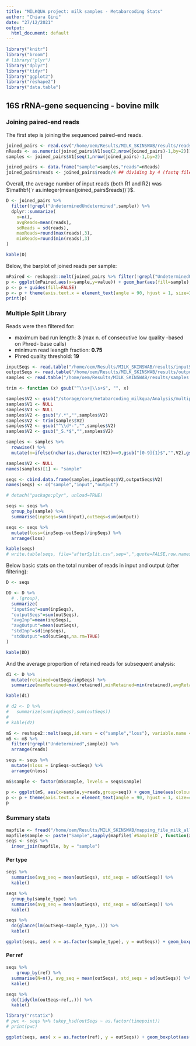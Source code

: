 ```yaml
---
title: "MILKQUA project: milk samples - Metabarcoding Stats"
author: "Chiara Gini"
date: "27/12/2021"
output:
  html_document: default
---
```


```r
library("knitr")
library("broom")
# library("plyr")
library("dplyr")
library("tidyr")
library("ggplot2")
library("reshape2")
library("data.table")
```

## 16S rRNA-gene sequencing - bovine milk

### Joining paired-end reads

The first step is joining the sequenced paired-end reads.

```r
joined_pairs <- read.csv("/home/oem/Results/MILK_SKINSWAB/results/readsPerSample",sep="\t",header = FALSE,skip = 1, stringsAsFactors = FALSE)
nReads <- as.numeric(joined_pairs$V1[seq(2,nrow(joined_pairs)-1,by=2)])
samples <- joined_pairs$V1[seq(1,nrow(joined_pairs)-1,by=2)]

joined_pairs <- data.frame("sample"=samples,"reads"=nReads)
joined_pairs$reads <- joined_pairs$reads/4 ## dividing by 4 (fastq file format)
```

Overall, the average number of input reads (both R1 and R2) was $\mathbf{`r as.integer(mean(joined_pairs$reads))`}$.

```r
D <- joined_pairs %>%
  filter(!grepl("UndeterminedUndetermined",sample)) %>%
  dplyr::summarize(
    n=n(),
    avgReads=mean(reads),
    sdReads = sd(reads),
    maxReads=round(max(reads),3),
    minReads=round(min(reads),3)
)

kable(D)
```

Below, the barplot of joined reads per sample:

```r
mPaired <- reshape2::melt(joined_pairs %>% filter(!grepl("UndeterminedUndetermined",sample)),id.vars=c("sample"))
p <- ggplot(mPaired,aes(x=sample,y=value)) + geom_bar(aes(fill=sample), stat = "identity")
p <- p + guides(fill=FALSE)
p <- p + theme(axis.text.x = element_text(angle = 90, hjust = 1, size=3))
print(p)
```

### Multiple Split Library

Reads were then filtered for:

- maximum bad run length: **3** (max n. of consecutive low quality -based on Phred- base calls)
- minimum read leangth fraction: **0.75**
- Phred quality threshold: **19**


```r
inputSeqs <- read.table("/home/oem/Results/MILK_SKINSWAB/results/inputSeqs",sep=":")
outputSeqs <- read.table("/home/oem/Results/MILK_SKINSWAB/results/outputSeqs", sep="\t")
samples <- read.table("/home/oem/Results/MILK_SKINSWAB/results/samples.txt", sep=":")

trim <- function (x) gsub("^\\s+|\\s+$", "", x)

samples$V2 <- gsub("/storage/core/metabarcoding_milkqua/Analysis/multiple_join_paired_ends/","",samples$V2)
samples$V1 <- NULL
samples$V3 <- NULL
samples$V2 <- gsub("/.*","",samples$V2)
samples$V2 <- trim(samples$V2)
samples$V2 <- gsub("^\\d*-","",samples$V2)
samples$V2 <- gsub("_S.*$","",samples$V2)

samples <- samples %>%
  rowwise() %>%
  mutate(n=ifelse(nchar(as.character(V2))==9,gsub("[0-9]{1}$","",V2),gsub("[0-9]{2}$","",V2)))

samples$V2 <- NULL
names(samples)[1] <- "sample"

seqs <- cbind.data.frame(samples,inputSeqs$V2,outputSeqs$V2)
names(seqs) <- c("sample","input","output")

# detach("package:plyr", unload=TRUE) 

seqs <- seqs %>%
  group_by(sample) %>%
  summarise(inpSeqs=sum(input),outSeqs=sum(output))

seqs <- seqs %>%
  mutate(loss=(inpSeqs-outSeqs)/inpSeqs) %>%
  arrange(loss)

kable(seqs)
# write.table(seqs, file="afterSplit.csv",sep=",",quote=FALSE,row.names=FALSE)
```

Below basic stats on the total number of reads in input and output (after filtering):

```r
D <- seqs

DD <- D %>%
  # .(group),
  summarize(
  "inputSeq"=sum(inpSeqs),
  "outputSeqs"=sum(outSeqs),
  "avgInp"=mean(inpSeqs),
  "avgOutput"=mean(outSeqs),
  "stdInp"=sd(inpSeqs),
  "stdOutput"=sd(outSeqs,na.rm=TRUE)
)

kable(DD)
```

And the average proportion of retained reads for subsequent analysis:

```r
d1 <- D %>%
  mutate(retained=outSeqs/inpSeqs) %>%
  summarize(maxRetained=max(retained),minRetained=min(retained),avgRetained=mean(retained))

kable(d1)

# d2 <- D %>%
#   summarize(sum(inpSeqs),sum(outSeqs))
# 
# kable(d2)
```


```r
mS <- reshape2::melt(seqs,id.vars = c("sample","loss"), variable.name = "seq", value.name = "reads")
mS <- mS %>%
  filter(!grepl("Undetermined",sample)) %>%
  arrange(reads)

seqs <- seqs %>%
  mutate(nloss = inpSeqs-outSeqs) %>%
  arrange(nloss)

mS$sample <- factor(mS$sample, levels = seqs$sample)

p <- ggplot(mS, aes(x=sample,y=reads,group=seq)) + geom_line(aes(colour=seq))
p <- p + theme(axis.text.x = element_text(angle = 90, hjust = 1, size=4))
p
```

### Summary stats

```r
mapfile <- fread("/home/oem/Results/MILK_SKINSWAB/mapping_file_milk_alltimepoints_skin_T0beforeafter.csv", header = TRUE)
mapfile$sample <- paste("Sample",sapply(mapfile$`#SampleID`, function(x) substr(x,1,nchar(x)/2)),sep="_")
seqs <- seqs %>%
  inner_join(mapfile, by = "sample")
```

#### Per type

```r
seqs %>%
  summarise(avg_seq = mean(outSeqs), std_seqs = sd(outSeqs)) %>%
  kable()

seqs %>%
  group_by(sample_type) %>%
  summarise(avg_seq = mean(outSeqs), std_seqs = sd(outSeqs)) %>%
  kable()
```

```r
seqs %>%
  do(glance(lm(outSeqs~sample_type,.))) %>%
  kable()
```

```r
ggplot(seqs, aes( x = as.factor(sample_type), y = outSeqs)) + geom_boxplot(aes(fill=as.factor(sample_type)))
```

#### Per ref

```r
seqs %>%
    group_by(ref) %>%
  summarise(N=n(), avg_seq = mean(outSeqs), std_seqs = sd(outSeqs)) %>%
  kable()
```

```r
seqs %>%
  do(tidy(lm(outSeqs~ref,.))) %>%
  kable()
```

```r
library("rstatix")
# pwc <- seqs %>% tukey_hsd(outSeqs ~ as.factor(timepoint))
# print(pwc)
```


```r
ggplot(seqs, aes( x = as.factor(ref), y = outSeqs)) + geom_boxplot(aes(fill=as.factor(ref)))
```



